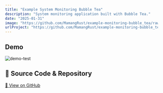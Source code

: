 ```yaml
---
title: "Example System Monitoring Bubble Tea"
description: "System monitoring application built with Bubble Tea."
date: "2025-01-31"
image: "https://github.com/MamangRust/example-monitoring-bubble_tea/raw/main/image/example.png?raw=true"
urlProject: "https://github.com/MamangRust/example-monitoring-bubble_tea"
---
```


## Demo

<img src="https://github.com/MamangRust/example-monitoring-bubble_tea/raw/main/image/example.png?raw=true" alt="demo-test" />



## 🔗 Source Code & Repository
[📌 View on GitHub](https://github.com/MamangRust/example-monitoring-bubble_tea)
